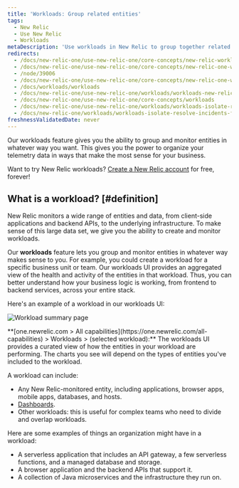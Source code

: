 ```yaml
---
title: 'Workloads: Group related entities'
tags:
  - New Relic 
  - Use New Relic 
  - Workloads
metaDescription: 'Use workloads in New Relic to group together related entities that make up a business unit or team unit, making it easier to isolate and troubleshoot issues.'
redirects:
  - /docs/new-relic-one/use-new-relic-one/core-concepts/new-relic-workloads-create-groupings-entities
  - /docs/new-relic-one/use-new-relic-one/core-concepts/new-relic-one-workloads-observe-your-full-stack
  - /node/39006
  - /docs/new-relic-one/use-new-relic-one/core-concepts/new-relic-one-workloads-isolate-resolve-incidents-faster
  - /docs/workloads/workloads
  - /docs/new-relic-one/use-new-relic-one/workloads/workloads-new-relic-one-isolate-resolve-incidents-faster
  - /docs/new-relic-one/use-new-relic-one/core-concepts/workloads
  - /docs/new-relic-one/use-new-relic-one/workloads/workloads-isolate-resolve-incidents-faster
  - /docs/new-relic-one/workloads/workloads-isolate-resolve-incidents-faster
freshnessValidatedDate: never
---
```




Our workloads feature gives you the ability to group and monitor entities in whatever way you want. This gives you the power to organize your telemetry data in ways that make the most sense for your business.

Want to try New Relic workloads? [Create a New Relic account](https://newrelic.com/signup) for free, forever!

## What is a workload? [#definition]

New Relic monitors a wide range of entities and data, from client-side applications and backend APIs, to the underlying infrastructure. To make sense of this large data set, we give you the ability to create and monitor workloads.

Our <DoNotTranslate>**workloads**</DoNotTranslate> feature lets you group and monitor entities in whatever way makes sense to you. For example, you could create a workload for a specific business unit or team. Our workloads UI provides an aggregated view of the health and activity of the entities in that workload. Thus, you can better understand how your business logic is working, from frontend to backend services, across your entire stack.

Here's an example of a workload in our workloads UI:

<img
  title="Workload summary page"
  alt="Workload summary page"
  src={workloadsWorkloadSummaryPage}
/>

<figcaption>
  <DoNotTranslate>**[one.newrelic.com > All capabilities](https://one.newrelic.com/all-capabilities) > Workloads > (selected workload):**</DoNotTranslate> The workloads UI provides a curated view of how the entities in your workload are performing. The charts you see will depend on the types of entities you've included to the workload.
</figcaption>

A workload can include:

* Any New Relic-monitored entity, including applications, browser apps, mobile apps, databases, and hosts.
* [Dashboards](/docs/dashboards/new-relic-one-dashboards/get-started/introduction-new-relic-one-dashboards).
* Other workloads: this is useful for complex teams who need to divide and overlap workloads.

Here are some examples of things an organization might have in a workload:

* A serverless application that includes an API gateway, a few serverless functions, and a managed database and storage.
* A browser application and the backend APIs that support it.
* A collection of Java microservices and the infrastructure they run on.

